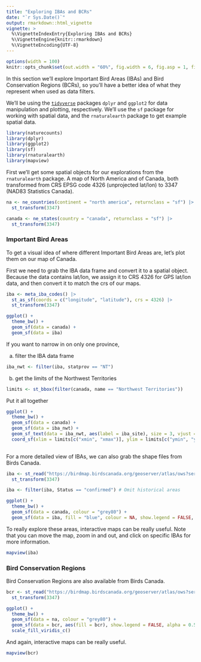 ```yaml
---
title: "Exploring IBAs and BCRs"
date: "`r Sys.Date()`"
output: rmarkdown::html_vignette
vignette: >
  %\VignetteIndexEntry{Exploring IBAs and BCRs}
  %\VignetteEngine{knitr::rmarkdown}
  %\VignetteEncoding{UTF-8}
---
```


```r
options(width = 100)
knitr::opts_chunk$set(out.width = "60%", fig.width = 6, fig.asp = 1, fig.align = "center")
```


In this section we'll explore Important Bird Areas (IBAs) and Bird Conservation Regions (BCRs), so you'll have a better idea of what they represent when used as data filters.

We'll be using the [`tidyverse`](http://tidyverse.org) packages `dplyr` and `ggplot2` for data manipulation and plotting, respectively. We'll use the `sf` package for working with spatial data, and the `rnaturalearth` package to get example spatial data.

```r
library(naturecounts)
library(dplyr)
library(ggplot2)
library(sf)
library(rnaturalearth)
library(mapview)
```

First we'll get some spatial objects for our explorations from the `rnaturalearth` package. A map of North America and of Canada, both transformed from CRS EPSG code 4326 (unprojected lat/lon) to 3347 (NAD83 Statistics Canada).

```r
na <- ne_countries(continent = "north america", returnclass = "sf") |>
  st_transform(3347)

canada <- ne_states(country = "canada", returnclass = "sf") |>
  st_transform(3347)
```

### Important Bird Areas
To get a visual idea of where different Important Bird Areas are, let's plot them on our map of Canada.

First we need to grab the IBA data frame and convert it to a spatial object. Because the data contains lat/lon, we assign it to CRS 4326 for GPS lat/lon data, and then convert it to match the crs of our maps.

```r
iba <- meta_iba_codes() |>
  st_as_sf(coords = c("longitude", "latitude"), crs = 4326) |>
  st_transform(3347)

ggplot() +
  theme_bw() +
  geom_sf(data = canada) +
  geom_sf(data = iba)
```

If you want to narrow in on only one province,

a) filter the IBA data frame

```r
iba_nwt <- filter(iba, statprov == "NT")
```

b) get the limits of the Northwest Territories

```r
limits <- st_bbox(filter(canada, name == "Northwest Territories"))
```

Put it all together
```r
ggplot() + 
  theme_bw() +
  geom_sf(data = canada) +
  geom_sf(data = iba_nwt) +
  geom_sf_text(data = iba_nwt, aes(label = iba_site), size = 3, vjust = -0.5) +
  coord_sf(xlim = limits[c("xmin", "xmax")], ylim = limits[c("ymin", "ymax")])
                               
```

For a more detailed view of IBAs, we can also grab the shape files from Birds Canada.

```r
iba <- st_read("https://birdmap.birdscanada.org/geoserver/atlas/ows?service=WFS&version=1.0.0&request=GetFeature&typeName=atlas:iba&outputFormat=application%2Fjson") |>
  st_transform(3347)

iba <- filter(iba, Status == "confirmed") # Omit historical areas

ggplot() +
  theme_bw() +
  geom_sf(data = canada, colour = "grey80") +
  geom_sf(data = iba, fill = "blue", colour = NA, show.legend = FALSE, alpha = 0.5)
```

To really explore these areas, interactive maps can be really useful. Note that you can move the map, zoom in and out, and click on specific IBAs for more information.

```r
mapview(iba)
```

### Bird Conservation Regions

Bird Conservation Regions are also available from Birds Canada.

```r
bcr <- st_read("https://birdmap.birdscanada.org/geoserver/atlas/ows?service=WFS&version=1.0.0&request=GetFeature&typeName=atlas:bcr&outputFormat=application%2Fjson") |>
  st_transform(3347)

ggplot() +
  theme_bw() +
  geom_sf(data = na, colour = "grey80") +
  geom_sf(data = bcr, aes(fill = bcr), show.legend = FALSE, alpha = 0.5) +
  scale_fill_viridis_c()
```

And again, interactive maps can be really useful.

```r
mapview(bcr)
```